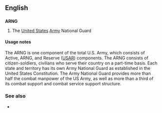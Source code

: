 ==English==
==={{Initialism}}===
'''ARNG'''

#The [[United States]] [[Army]] National Guard

====Usage notes====
The ARNG is one component of the total U.S. Army, which consists of Active, ARNG, and Reserve ([[USAR]]) components. The ARNG consists of citizen-soldiers, civilians who serve their country on a part-time basis. Each state and territory has its own Army National Guard as established in the United States Constitution. The Army National Guard provides more than half the combat manpower of the US Army, as well as more than a third of its combat support and combat service support structure.

===See also===
*{{pedialite}}